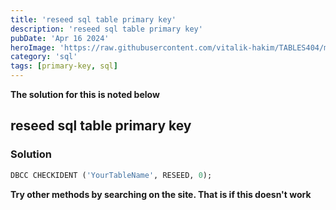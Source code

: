 ```yaml
---
title: 'reseed sql table primary key'
description: 'reseed sql table primary key'
pubDate: 'Apr 16 2024'
heroImage: 'https://raw.githubusercontent.com/vitalik-hakim/TABLES404/main/error_b/sql.png'
category: 'sql'
tags: [primary-key, sql]
---
```


**The solution for this is noted below**

## reseed sql table primary key

### Solution

```sql
DBCC CHECKIDENT ('YourTableName', RESEED, 0);
```

**Try other methods by searching on the site. That is if this doesn't work**
